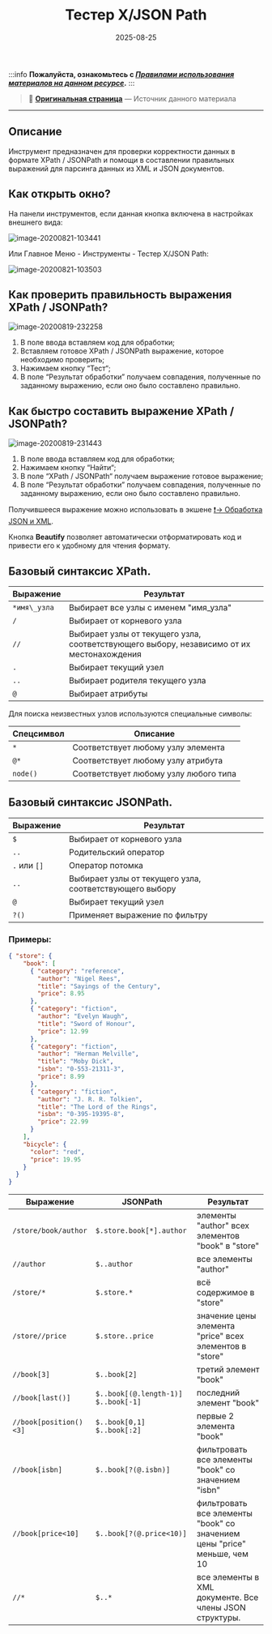 ﻿---
sidebar_position: 4
title: "Тестер X\/JSON Path"
description: ""
date: "2025-08-25"
converted: true
originalFile: "Тестер XJSON Path.txt"
targetUrl: "https://zennolab.atlassian.net/wiki/spaces/RU/pages/534315390/X+JSON+Path"
---
:::info **Пожалуйста, ознакомьтесь с [*Правилами использования материалов на данном ресурсе*](../Disclaimer).**
:::

> 🔗 **[Оригинальная страница](https://zennolab.atlassian.net/wiki/spaces/RU/pages/534315390/X+JSON+Path)** — Источник данного материала

_______________________________________________  

## Описание

Инструмент предназначен для проверки корректности данных в формате XPath / JSONPath и помощи в составлении правильных выражений для парсинга данных из XML и JSON документов.

## Как открыть окно?

На панели инструментов, если данная кнопка включена в настройках внешнего вида:

![image-20200821-103441](./assets/Тестер_XJSON_Path/Тестер_XJSON_Path_pic1.png)



Или Главное Меню - Инструменты - Тестер X/JSON Path:

![image-20200821-103503](./assets/Тестер_XJSON_Path/Тестер_XJSON_Path_pic2.png)



## Как проверить правильность выражения XPath / JSONPath?

![image-20200819-232258](./assets/Тестер_XJSON_Path/Тестер_XJSON_Path_pic3.png)



1. В поле ввода вставляем код для обработки;
2. Вставляем готовое XPath / JSONPath выражение, которое необходимо проверить;
3. Нажимаем кнопку “Тест“;
4. В поле “Результат обработки” получаем совпадения, полученные по заданному выражению, если оно было составлено правильно.

## Как быстро составить выражение XPath / JSONPath?

![image-20200819-231443](./assets/Тестер_XJSON_Path/Тестер_XJSON_Path_pic4.png)



1. В поле ввода вставляем код для обработки;
2. Нажимаем кнопку “Найти“;
3. В поле “XPath / JSONPath“ получаем выражение готовое выражение;
4. В поле “Результат обработки” получаем совпадения, полученные по заданному выражению, если оно было составлено правильно.

Получившееся выражение можно использовать в экшене [❗→ Обработка JSON и XML](https://zennolab.atlassian.net/wiki/spaces/RU/pages/488964124/JSON+XML "https://zennolab.atlassian.net/wiki/spaces/RU/pages/488964124/JSON+XML").

Кнопка **Beautify** позволяет автоматически отформатировать код и привести его к удобному для чтения формату. 

  

## Базовый синтаксис XPath.

| **Выражение** | **Результат** |
| --- | --- |
| ```*имя\_узла``` | Выбирает все узлы с именем "имя\_узла" |
| ```/``` | Выбирает от корневого узла |
| ```//``` | Выбирает узлы от текущего узла, соответствующего выбору, независимо от их местонахождения |
| ```.``` | Выбирает текущий узел |
| ```..``` | Выбирает родителя текущего узла |
| ```@``` | Выбирает атрибуты |

Для поиска неизвестных узлов используются специальные символы:

| **Спецсимвол** | **Описание** |
| --- | --- |
| ```*``` | Соответствует любому узлу элемента |
| ```@*``` | Соответствует любому узлу атрибута |
| ```node()``` | Соответствует любому узлу любого типа |

  

## Базовый синтаксис JSONPath.

| **Выражение** | **Результат** |
| --- | --- |
| ```$``` | Выбирает от корневого узла |
| ```..``` | Родительский оператор |
| ```.``` или ```[]``` | Оператор потомка |
| ```..``` | Выбирает узлы от текущего узла, соответствующего выбору |
| ```@``` | Выбирает текущий узел |
| ```?()``` | Применяет выражение по фильтру |

### Примеры:

``` json
{ "store": {
    "book": [ 
      { "category": "reference",
        "author": "Nigel Rees",
        "title": "Sayings of the Century",
        "price": 8.95
      },
      { "category": "fiction",
        "author": "Evelyn Waugh",
        "title": "Sword of Honour",
        "price": 12.99
      },
      { "category": "fiction",
        "author": "Herman Melville",
        "title": "Moby Dick",
        "isbn": "0-553-21311-3",
        "price": 8.99
      },
      { "category": "fiction",
        "author": "J. R. R. Tolkien",
        "title": "The Lord of the Rings",
        "isbn": "0-395-19395-8",
        "price": 22.99
      }
    ],
    "bicycle": {
      "color": "red",
      "price": 19.95
    }
  }
}
```

| **Выражение** | **JSONPath** | **Результат** |
| --- | --- | --- |
| `/store/book/author` | ```$.store.book[*].author``` | элементы "author" всех элементов "book" в "store" |
| `//author` | ```$..author``` | все элементы "author" |
| `/store/*` | ```$.store.*``` | всё содержимое в "store" |
| `/store//price` | ```$.store..price``` | значение цены элемента "price" всех элементов в "store" |
| `//book[3]` | ```$..book[2]``` | третий элемент "book" |
| `//book[last()]` | ```$..book[(@.length-1)]``` ```$..book[-1]``` | последний элемент "book" |
| `//book[position()<3]` | ```$..book[0,1]``` ```$..book[:2]``` | первые 2 элемента "book" |
| `//book[isbn]` | ```$..book[?(@.isbn)]``` | фильтровать все элементы "book" со значением "isbn" |
| `//book[price<10]` | ```$..book[?(@.price<10)]``` | фильтровать все элементы "book" со значением цены "price" меньше, чем 10 |
| `//*` | ```$..*``` | все элементы в XML документе. Все члены JSON структуры. |